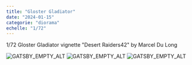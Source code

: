 ```yaml
---
title: "Gloster Gladiator"
date: "2024-01-15"
categorie: "diorama"
echelle: "1/72"
---
```


1/72 Gloster Gladiator vignette "Desert Raiders42" by Marcel Du Long

![GATSBY_EMPTY_ALT](./0.jpg)
![GATSBY_EMPTY_ALT](./1.jpg)
![GATSBY_EMPTY_ALT](./2.jpg)

